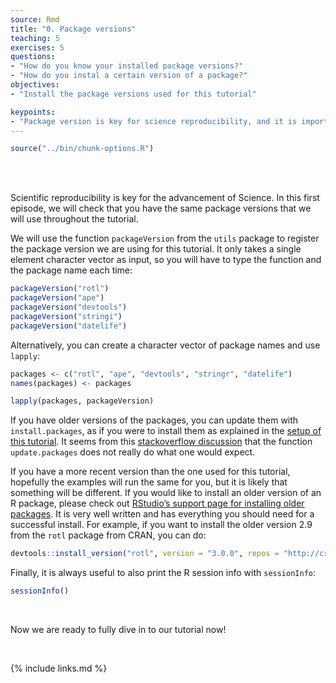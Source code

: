 ```yaml
---
source: Rmd
title: "0. Package versions"
teaching: 5
exercises: 5
questions:
- "How do you know your installed package versions?"
- "How do you instal a certain version of a package?"
objectives:
- "Install the package versions used for this tutorial"

keypoints:
- "Package version is key for science reproducibility, and it is important to document it."
---
```

```r
source("../bin/chunk-options.R")
```
<br/>
<br/>

Scientific reproducibility is key for the advancement of Science.
In this first episode, we will check that you have the same package versions that we will use throughout the tutorial.

We will use the function `packageVersion` from the `utils` package to register the package version we are using for this tutorial.
It only takes a single element character vector as input, so you will have to type the function and the package name each time:

```r
packageVersion("rotl")
packageVersion("ape")
packageVersion("devtools")
packageVersion("stringi")
packageVersion("datelife")
```

Alternatively, you can create a character vector of package names and use `lapply`:

```r
packages <- c("rotl", "ape", "devtools", "stringr", "datelife")
names(packages) <- packages

lapply(packages, packageVersion)
```

If you have older versions of the packages, you can update them with `install.packages`, as if you were to install them as explained in the [setup of this tutorial](). It seems from this [stackoverflow discussion](https://stackoverflow.com/questions/21461649/how-to-update-a-package-in-r) that the function `update.packages` does not really do what one would expect.

If you have a more recent version than the one used for this tutorial, hopefully the examples will run the same for you, but it is likely that something will be different. If you would like to install an older version of an R package, please check out [RStudio's support page for installing older packages](https://support.rstudio.com/hc/en-us/articles/219949047-Installing-older-versions-of-packages). It is very well written and has everything you should need for a successful install. For example, if you want to install the older version 2.9 from the `rotl` package from CRAN, you can do:

```r

devtools::install_version("rotl", version = "3.0.0", repos = "http://cran.us.r-project.org")

```

Finally, it is always useful to also print the R session info with `sessionInfo`:

```r
sessionInfo()
```
<!--
TODO: In here, we will also show how you can make sure that you are being consistent with your package usage to reproduce your own research or education materials in the future. -->


<br/>

Now we are ready to fully dive in to our tutorial now!

<br/>

{% include links.md %}
